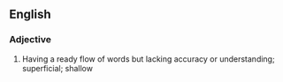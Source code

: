 ==English==
===Adjective===
#Having a ready flow of words but lacking accuracy or understanding; superficial; shallow